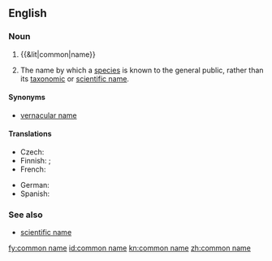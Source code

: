 ==English==

===Noun===
{{wikipedia}}
{{en-noun|head=[[common]] [[name]]}}

# {{&lit|common|name}}
# {{context|biology|lang=en}} The name by which a [[species]] is known to the general public, rather than its [[taxonomic]] or [[scientific name]].

====Synonyms====
* [[vernacular name]]

====Translations====
{{trans-top|a name by which a species is known to the general public}}
* Czech: {{t-|cs|obecné jméno}}
* Finnish: {{t+|fi|yleiskielinen}} {{t+|fi|nimi}}; {{t+|fi|kansanomainen}} {{t+|fi|nimi}}
* French: {{t+|fr|nom vernaculaire}}
{{trans-mid}}
* German: {{t+|de|Trivialname|m}}
* Spanish: {{t+|es|nombre común|m}}
{{trans-bottom}}

===See also===
* [[scientific name]]

[[fy:common name]]
[[id:common name]]
[[kn:common name]]
[[zh:common name]]